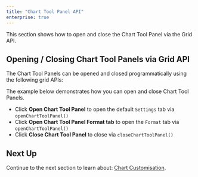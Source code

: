 ```yaml
---
title: "Chart Tool Panel API"
enterprise: true
---
```


This section shows how to open and close the Chart Tool Panel via the Grid API.

## Opening / Closing Chart Tool Panels via Grid API

The Chart Tool Panels can be opened and closed programmatically using the following grid APIs:

<api-documentation source='grid-api/api.json' section='charts' names='["openChartToolPanel", "closeChartToolPanel"]'></api-documentation>

The example below demonstrates how you can open and close Chart Tool Panels.

- Click **Open Chart Tool Panel** to open the default `Settings` tab via `openChartToolPanel()`
- Click **Open Chart Tool Panel Format tab** to open the `Format` tab via `openChartToolPanel()`
- Click **Close Chart Tool Panel** to close via `closeChartToolPanel()`

<GridExampleRunner title='Open/Close Chart Tool Panel' name='chart-tool-panel-api' type='generated' options='{ "exampleHeight": 800, "enterprise": true, "modules": ["clientside", "menu", "charts"], "myGridReference": 1 }'></GridExampleRunner>

## Next Up

Continue to the next section to learn about: [Chart Customisation](/integrated-charts-customisation/).


